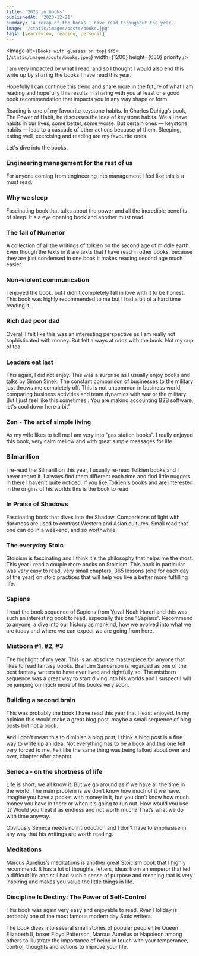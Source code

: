 ```yaml
---
title: '2023 in books'
publishedAt: '2023-12-21'
summary: 'A recap of the books I have read throughout the year.'
image: '/static/images/posts/books.jpg'
tags: [yearreview, reading, personal]
---
```


<Image
  alt={`Books with glasses on top`}
  src={`/static/images/posts/books.jpeg`}
  width={1200}
  height={630}
  priority
/>

I am very impacted by what I read, and so I thought I would also end this write up by sharing the books I have read this year.

Hopefully I can continue this trend and share more in the future of what I am reading and hopefully this results in sharing with you at least one good book recommendation that impacts you in any way shape or form.

Reading is one of my favourite keystone habits. In Charles Duhigg’s book, The Power of Habit, he discusses the idea of keystone habits. We all have habits in our lives, some better, some worse. But certain ones — keystone habits — lead to a cascade of other actions because of them. Sleeping, eating well, exercising and reading are my favourite ones.

Let's dive into the books.

### Engineering management for the rest of us

For anyone coming from engineering into management I feel like this is a must read.

### Why we sleep

Fascinating book that talks about the power and all the incredible benefits of sleep. It's a eye opening book and another must read.

### The fall of Numenor

A collection of all the writings of tolkien on the second age of middle earth. Even though the texts in it are texts that I have read in other books, because they are just condensed in one book it makes reading second age much easier.

### Non-violent communication

I enjoyed the book, but I didn’t completely fall in love with it to be honest. This book was highly recommended to me but I had a bit of a hard time reading it.

### Rich dad poor dad

Overall I felt like this was an interesting perspective as I am really not sophisticated with money. But felt always at odds with the book. Not my cup of tea.

### Leaders eat last

This again, I did not enjoy. This was a surprise as I usually enjoy books and talks by Simon Sinek. The constant comparison of businesses to the military just throws me completely off. This is not uncommon in business world, comparing business activities and team dynamics with war or the military. But I just feel like this sometimes : You are making accounting B2B software, let's cool down here a bit”

### Zen - The art of simple living

As my wife likes to tell me I am very into “gas station books”. I really enjoyed this book, very calm mellow and with great simple messages for life.

### Silmarillion

I re-read the Silmarillion this year, I usually re-read Tolkien books and I never regret it. I always find them different each time and find little nuggets in there I haven't quite noticed. If you like Tolkien's books and
are interested in the origins of his worlds this is the book to read.

### In Praise of Shadows

Fascinating book that dives into the Shadow. Comparisons of light with darkness are used to contrast Western and Asian cultures. Small read that one can do in a weekend, and so worthwhile.

### The everyday Stoic

Stoicism is fascinating and I think it's the philosophy that helps me the most. This year I read a couple more books on Stoicism. This book in particular was very easy to read, very small chapters, 365 lessons (one for each day of the year) on stoic practices that will help you live a better more fulfilling life.

### Sapiens

I read the book sequence of Sapiens from Yuval Noah Harari and this was such an interesting book to read, especially this one “Sapiens”. Recommend to anyone, a dive into our history as mankind, how we evolved into what we are today and where we can expect we are going from here.

### Mistborn #1, #2, #3

The highlight of my year. This is an absolute masterpiece for anyone that likes to read fantasy books. Branden Sanderson is regarded as one of the best fantasy writers to have ever lived and rightfully so. The mistborn sequence was a great way to start diving into his worlds and I suspect I will be jumping on much more of his books very soon.

### Building a second brain

This was probably the book I have read this year that I least enjoyed. In my opinion this would make a great blog post..maybe a small sequence of blog posts but not a book.

And I don't mean this to diminish a blog post, I think a blog post is a fine way to write up an idea. Not everything has to be a book and this one felt very forced to me, Felt like the same thing was being talked about over and over, chapter after chapter.

### Seneca - on the shortness of life

Life is short, we all know it. But we go around as if we have all the time in the world. The main problem is we don’t know how much of it we have. Imagine you have a pocket with money in it, but you don’t know how much money you have in there or when it's going to run out. How would you use it? Would you treat it as endless and not worth much? That’s what we do with time anyway.

Obviously Seneca needs no introduction and I don’t have to emphasise in any way that his writings are worth reading.

### Meditations

Marcus Aurelius’s meditations is another great Stoicism book that I highly recommend. It has a lot of thoughts, letters, ideas from an emperor that led a difficult life and still had such a sense of purpose and meaning that is very inspiring and makes you value the little things in life.

### Discipline Is Destiny: The Power of Self-Control

This book was again very easy and enjoyable to read. Ryan Holiday is probably one of the most famous modern day Stoic writers.

The book dives into several small stories of popular people like Queen Elizabeth II, boxer Floyd Patterson, Marcus Aurelius or Napoleon among others to illustrate the importance of being in touch with your temperance, control, thoughts and actions to improve your life.
